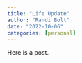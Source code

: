 ```yaml
---
title: "Life Update"
author: "Randi Bolt"
date: "2022-10-06"
categories: [personal]
---
```


Here is a post.

